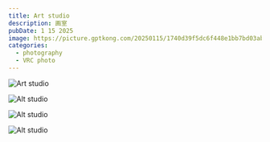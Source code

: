 ```yaml
---
title: Art studio
description: 画室
pubDate: 1 15 2025
image: https://picture.gptkong.com/20250115/1740d39f5dc6f448e1bb7bd03ab5864f14.png
categories:
  - photography
  - VRC photo
---
```


![Art studio](https://picture.gptkong.com/20250115/1731cace573a6144b89602c84dfcd7be7a.png)

![Alt studio](https://picture.gptkong.com/20250115/1739a075cfe93e461185700ab3b104af0f.png)

![Alt studio](https://picture.gptkong.com/20250115/1740d39f5dc6f448e1bb7bd03ab5864f14.png)

![Alt studio](https://picture.gptkong.com/20250115/1741f63d61651b47c09caa7f8ed199ec8a.png)


